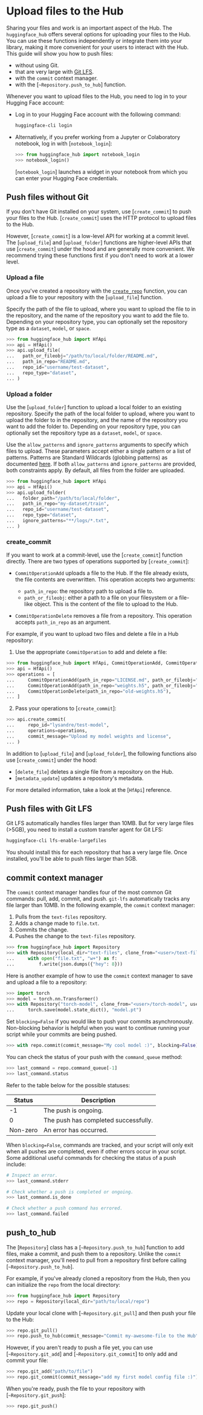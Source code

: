 # Upload files to the Hub

Sharing your files and work is an important aspect of the Hub. The `huggingface_hub` offers several options for uploading your files to the Hub. You can use these functions independently or integrate them into your library, making it more convenient for your users to interact with the Hub. This guide will show you how to push files:

* without using Git.
* that are very large with [Git LFS](https://git-lfs.github.com/).
* with the `commit` context manager.
* with the [`~Repository.push_to_hub`] function.

Whenever you want to upload files to the Hub, you need to log in to your Hugging Face account:

- Log in to your Hugging Face account with the following command:

   ```bash
   huggingface-cli login
   ```

- Alternatively, if you prefer working from a Jupyter or Colaboratory notebook, log in with [`notebook_login`]:

   ```python
   >>> from huggingface_hub import notebook_login
   >>> notebook_login()
   ```

   [`notebook_login`] launches a widget in your notebook from which you can enter your Hugging Face credentials.

## Push files without Git

If you don't have Git installed on your system, use [`create_commit`] to push your files to the Hub. [`create_commit`] uses the HTTP protocol to upload files to the Hub.

However, [`create_commit`] is a low-level API for working at a commit level. The [`upload_file`] and [`upload_folder`] functions are higher-level APIs that use [`create_commit`] under the hood and are generally more convenient. We recommend trying these functions first if you don't need to work at a lower level.

### Upload a file

Once you've created a repository with the [`create_repo`](./how-to-manage#create-a-repository) function, you can upload a file to your repository with the [`upload_file`] function. 

Specify the path of the file to upload, where you want to upload the file to in the repository, and the name of the repository you want to add the file to. Depending on your repository type, you can optionally set the repository type as a `dataset`, `model`, or `space`.

```py
>>> from huggingface_hub import HfApi
>>> api = HfApi()
>>> api.upload_file(
...   path_or_fileobj="/path/to/local/folder/README.md",
...   path_in_repo="README.md",
...   repo_id="username/test-dataset",
...   repo_type="dataset",
... )
```

### Upload a folder

Use the [`upload_folder`] function to upload a local folder to an existing repository. Specify the path of the local folder to upload, where you want to upload the folder to in the repository, and the name of the repository you want to add the folder to. Depending on your repository type, you can optionally set the repository type as a `dataset`, `model`, or `space`.

Use the `allow_patterns` and `ignore_patterns` arguments to specify which files to upload. These parameters accept either a single pattern or a list of patterns.
Patterns are Standard Wildcards (globbing patterns) as documented [here](https://tldp.org/LDP/GNU-Linux-Tools-Summary/html/x11655.htm).
If both `allow_patterns` and `ignore_patterns` are provided, both constraints apply. By default, all files from the folder are uploaded.

```py
>>> from huggingface_hub import HfApi
>>> api = HfApi()
>>> api.upload_folder(
...   folder_path="/path/to/local/folder",
...   path_in_repo="my-dataset/train",
...   repo_id="username/test-dataset",
...   repo_type="dataset",
...   ignore_patterns="**/logs/*.txt",
... )
```

### create_commit

If you want to work at a commit-level, use the [`create_commit`] function directly. There are two types of operations supported by [`create_commit`]:

- `CommitOperationAdd` uploads a file to the Hub. If the file already exists, the file contents are overwritten. This operation accepts two arguments:

   * `path_in_repo`: the repository path to upload a file to.
   * `path_or_fileobj`: either a path to a file on your filesystem or a file-like object. This is the content of the file to upload to the Hub.

- `CommitOperationDelete` removes a file from a repository. This operation accepts `path_in_repo` as an argument.

For example, if you want to upload two files and delete a file in a Hub repository:

1. Use the appropriate `CommitOperation` to add and delete a file:

```py
>>> from huggingface_hub import HfApi, CommitOperationAdd, CommitOperationDelete
>>> api = HfApi()
>>> operations = [
...     CommitOperationAdd(path_in_repo="LICENSE.md", path_or_fileobj="~/repo/LICENSE.md"),
...     CommitOperationAdd(path_in_repo="weights.h5", path_or_fileobj="~/repo/weights-final.h5"),
...     CommitOperationDelete(path_in_repo="old-weights.h5"),
... ]
```

2. Pass your operations to [`create_commit`]:

```py
>>> api.create_commit(
...     repo_id="lysandre/test-model",
...     operations=operations,
...     commit_message="Upload my model weights and license",
... )
```

In addition to [`upload_file`] and [`upload_folder`], the following functions also use [`create_commit`] under the hood: 

* [`delete_file`] deletes a single file from a repository on the Hub. 
* [`metadata_update`] updates a repository's metadata.

For more detailed information, take a look at the [`HfApi`] reference.

## Push files with Git LFS

Git LFS automatically handles files larger than 10MB. But for very large files (>5GB), you need to install a custom transfer agent for Git LFS:

```bash
huggingface-cli lfs-enable-largefiles
```

You should install this for each repository that has a very large file. Once installed, you'll be able to push files larger than 5GB.

## commit context manager

The `commit` context manager handles four of the most common Git commands: pull, add, commit, and push. `git-lfs` automatically tracks any file larger than 10MB. In the following example, the `commit` context manager:

1. Pulls from the `text-files` repository.
2. Adds a change made to `file.txt`.
3. Commits the change.
4. Pushes the change to the `text-files` repository.

```python
>>> from huggingface_hub import Repository
>>> with Repository(local_dir="text-files", clone_from="<user>/text-files").commit(commit_message="My first file :)"):
...     with open("file.txt", "w+") as f:
...         f.write(json.dumps({"hey": 8}))
```

Here is another example of how to use the `commit` context manager to save and upload a file to a repository:

```python
>>> import torch
>>> model = torch.nn.Transformer()
>>> with Repository("torch-model", clone_from="<user>/torch-model", use_auth_token=True).commit(commit_message="My cool model :)"):
...     torch.save(model.state_dict(), "model.pt")
```

Set `blocking=False` if you would like to push your commits asynchronously. Non-blocking behavior is helpful when you want to continue running your script while your commits are being pushed.

```python
>>> with repo.commit(commit_message="My cool model :)", blocking=False)
```

You can check the status of your push with the `command_queue` method:

```python
>>> last_command = repo.command_queue[-1]
>>> last_command.status
```

Refer to the table below for the possible statuses:

| Status   | Description                          |
|----------|--------------------------------------|
| -1       | The push is ongoing.                 |
| 0        | The push has completed successfully. |
| Non-zero | An error has occurred.               |

When `blocking=False`, commands are tracked, and your script will only exit when all pushes are completed, even if other errors occur in your script. Some additional useful commands for checking the status of a push include:

```python
# Inspect an error.
>>> last_command.stderr

# Check whether a push is completed or ongoing.
>>> last_command.is_done

# Check whether a push command has errored.
>>> last_command.failed
```

## push_to_hub

The [`Repository`] class has a [`~Repository.push_to_hub`] function to add files, make a commit, and push them to a repository. Unlike the `commit` context manager, you'll need to pull from a repository first before calling [`~Repository.push_to_hub`].

For example, if you've already cloned a repository from the Hub, then you can initialize the `repo` from the local directory:

```python
>>> from huggingface_hub import Repository
>>> repo = Repository(local_dir="path/to/local/repo")
```

Update your local clone with [`~Repository.git_pull`] and then push your file to the Hub:

```py
>>> repo.git_pull()
>>> repo.push_to_hub(commit_message="Commit my-awesome-file to the Hub")
```

However, if you aren't ready to push a file yet, you can use [`~Repository.git_add`] and [`~Repository.git_commit`] to only add and commit your file:

```py
>>> repo.git_add("path/to/file")
>>> repo.git_commit(commit_message="add my first model config file :)")
```

When you're ready, push the file to your repository with [`~Repository.git_push`]:

```py
>>> repo.git_push()
```
